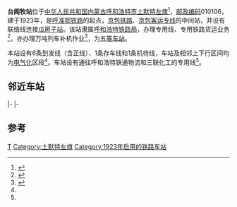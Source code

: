 {{noteTA
|1=zh-cn:始发车次; zh-hk:列車班次;
|2=zh-cn:车次; zh-hk:班次;
}}
{{Infobox China railway station
|车站名称 = 台阁牧站
|图片 = 
|图片介绍 = 
|其他名称 = 
|车站拼音 = Taigemu
|英文名称 = Taigemu Railway Station
|车站代码 = 12596<ref>{{cite book|title=中华人民共和国铁路车站代码（GB/T 10302-2010）|publisher=中国标准出版社|year=2010|isbn=155066140495|ignore-isbn-error=true|pages=34}}</ref>
|电报码 = TMC
|拼音码 = TGM
|车站位置 = [[内蒙古自治区|内蒙古]][[呼和浩特市|呼和浩特市]][[土默特左旗|土默特左旗]][[台阁牧镇|台阁牧镇]]
|坐标 = {{Coord|40.747181|111.481324|type:railwaystation_region:CN_source:GoogleMaps|display=inline,title}}
|归属 = [[呼和浩特铁路局|呼和浩特铁路局]]
|线路 = [[京包铁路|京包铁路]]、[[呼准鄂铁路|呼准鄂铁路]]、[[京包客运专线|京包客运专线]]
|车站等级 = [[五等站_(中铁)|五等站]]
}}
'''台阁牧站'''位于[[中华人民共和国|中华人民共和国]][[内蒙古自治区|内蒙古]][[呼和浩特市|呼和浩特市]][[土默特左旗|土默特左旗]]<ref>{{Cite web |url=http://ww.agri.com.cn/railway/1623.htm |title=金农网 台阁牧站 |accessdate=2009-08-31 |archive-date=2014-05-17 |archive-url=https://web.archive.org/web/20140517201013/http://ww.agri.com.cn/railway/1623.htm |dead-url=yes }}</ref>，[[邮政编码|邮政编码]]010106，建于1923年，是[[呼准鄂铁路|呼准鄂铁路]]的起点，[[京包铁路|京包铁路]]、[[京包客运专线|京包客运专线]]的中间站，并设有联络线连接[[瓜房子站|瓜房子站]]。该站隶属[[呼和浩特铁路局|呼和浩特铁路局]]，办理专用线、专用铁路货运业务<ref name="95306info">{{cite web|url=http://hyfw.95306.cn/hyinfo/action/FwcszsAction_index?type=1|title=营业站服务信息查询|publisher=中国铁路95306网|access-date=2021-05-01|archive-date=2018-09-14|archive-url=https://web.archive.org/web/20180914133603/http://hyfw.95306.cn/hyinfo/action/FwcszsAction_index?type=1|dead-url=no}}</ref>，亦办理万吨列车补机作业<ref name="s">{{cite journal|author=叶丙昀|title=呼准铁路增建第二线引入呼和浩特枢纽方案研究|work=铁道标准设计|year=2016|doi=10.13238/j.issn.1004-2954.2016.03.010}}</ref>，为[[五等站_(中铁)|五等车站]]。

本站设有6条到发线（含正线）、1条存车线和1条机待线，车站及相邻上下行区间均为[[电气化|电气化]]区段<ref name="s"/>。车站设有通往呼和浩特铁通物流和三联化工的专用线<ref name="95306info"/>。

== 邻近车站 ==
{{start rail box|[[File:China_Railways.svg|16px]] [[中国铁路|中国铁路]]}}
{{s-inop|[[呼和浩特西站|呼和浩特西站]]|{{站|昌平}}方向}}
{{s-line|[[京包铁路|京包铁路]]<br />← 14km 台阁牧站 4km →}}
{{s-inop|[[瓜房子站|瓜房子站]]|[[唐包铁路|唐包铁路]]{{站|包头东}}方向}}
|-
{{s-inop|[[呼和浩特站|呼和浩特站]]|{{站|北京北}}方向}}
{{s-line|[[京包客运专线|京包客运专线]]<br />← 19km 台阁牧站 31km →}}
{{s-inop|[[察素齐站|察素齐站]]|{{站|包头}}方向}}
|-
{{terminus}}
{{s-line|[[呼准鄂铁路|呼准鄂铁路]]<br />{{0}}{{0}} {{0}}{{0}}{{0}}{{0}} 台阁牧站 14km →}}
{{s-inop|[[前朱堡站|前朱堡站]]|{{站|鄂尔多斯}}方向}}
{{end box}}

==参考==
<references />

{{集包铁路变迁}}
{{京包铁路}}
{{京包客运专线}}
{{呼准鄂铁路}}
{{铁路车站小作品}}
{{内蒙古小作品}}

[[Category:呼和浩特市铁路车站|T]]
[[Category:土默特左旗|Category:土默特左旗]]
[[Category:1923年启用的铁路车站|Category:1923年启用的铁路车站]]